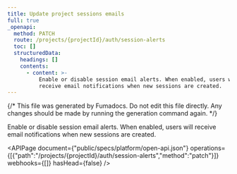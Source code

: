 ```yaml
---
title: Update project sessions emails
full: true
_openapi:
  method: PATCH
  route: /projects/{projectId}/auth/session-alerts
  toc: []
  structuredData:
    headings: []
    contents:
      - content: >-
          Enable or disable session email alerts. When enabled, users will
          receive email notifications when new sessions are created.
---
```


{/* This file was generated by Fumadocs. Do not edit this file directly. Any changes should be made by running the generation command again. */}

Enable or disable session email alerts. When enabled, users will receive email notifications when new sessions are created.

<APIPage document={"public/specs/platform/open-api.json"} operations={[{"path":"/projects/{projectId}/auth/session-alerts","method":"patch"}]} webhooks={[]} hasHead={false} />